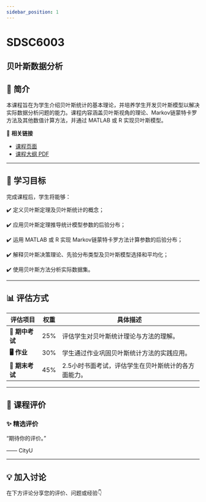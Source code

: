 ```yaml
---
sidebar_position: 1
---
```


# SDSC6003
## 贝叶斯数据分析

## **📘 简介**
本课程旨在为学生介绍贝叶斯统计的基本理论，并培养学生开发贝叶斯模型以解决实际数据分析问题的能力。课程内容涵盖贝叶斯视角的理论、Markov链蒙特卡罗方法及其他数值计算方法，并通过 MATLAB 或 R 实现贝叶斯模型。

🔗 **相关链接**
- [课程页面](https://www.cityu.edu.hk/catalogue/pg/202526/course/SDSC6003.htm)
- [课程大纲 PDF](https://www.cityu.edu.hk/catalogue/pg/202526/course/SDSC6003.pdf)

---

## **🎯 学习目标**

完成课程后，学生将能够：

✔️ 定义贝叶斯定理及贝叶斯统计的概念；

✔️ 应用贝叶斯定理推导统计模型参数的后验分布；

✔️ 运用 MATLAB 或 R 实现 Markov链蒙特卡罗方法计算参数的后验分布；

✔️ 解释贝叶斯决策理论、先验分布类型及贝叶斯模型选择和平均化；

✔️ 使用贝叶斯方法分析实际数据集。

---

## **📊 评估方式**

| **评估项目**          | **权重** | **具体描述**                                                                                       |
|----------------------|---------|---------------------------------------------------------------------------------------------------|
| **📄 期中考试**        | 25%     | 评估学生对贝叶斯统计理论与方法的理解。                                                            |
| **🖥️ 作业**           | 30%     | 学生通过作业巩固贝叶斯统计方法的实践应用。                                                        |
| **📄 期末考试**        | 45%     | 2.5小时书面考试，评估学生在贝叶斯统计的各方面能力。                                                |

---

## **💬 课程评价**

### ✨ **精选评价**
<div className={commentStyles.commentBox}>
    <p className={commentStyles.commentText}>
        “期待你的评价。”
    </p>
    <p className={commentStyles.commentAuthor}>—— CityU</p>
</div>

---


## **💡 加入讨论**

在下方评论分享您的评价、问题或经验👇
<Utterances />